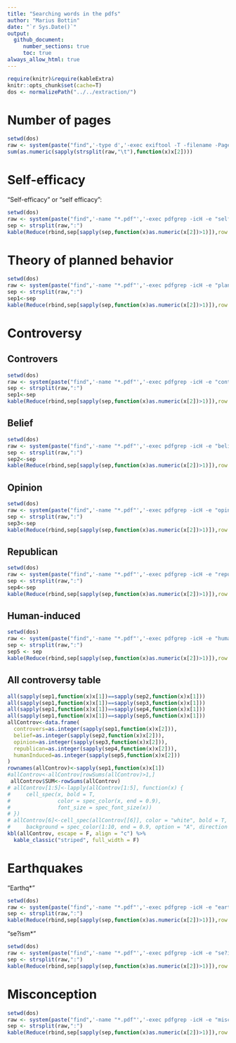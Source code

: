 ```yaml
---
title: "Searching words in the pdfs"
author: "Marius Bottin"
date: "`r Sys.Date()`"
output: 
  github_document:
     number_sections: true
     toc: true
always_allow_html: true
---
```



```r
require(knitr)&require(kableExtra)
knitr::opts_chunk$set(cache=T)
dos <- normalizePath("../../extraction/")
```
# Number of pages

```r
setwd(dos)
raw <- system(paste("find",'-type d','-exec exiftool -T -filename -PageCount -s3 -ext pdf {} \\;'),intern = T)
sum(as.numeric(sapply(strsplit(raw,"\t"),function(x)x[2])))
```

# Self-efficacy

"Self-efficacy" or "self efficacy":

```r
setwd(dos)
raw <- system(paste("find",'-name "*.pdf"','-exec pdfgrep -icH -e "self[ -]efficacy" {} \\;'),intern = T)
sep <- strsplit(raw,":")
kable(Reduce(rbind,sep[sapply(sep,function(x)as.numeric(x[2])>1)]),row.names = NA)
```


# Theory of planned behavior

```r
setwd(dos)
raw <- system(paste("find",'-name "*.pdf"','-exec pdfgrep -icH -e "planned[ -]behaviou?r" {} \\;'),intern = T)
sep <- strsplit(raw,":")
sep1<-sep
kable(Reduce(rbind,sep[sapply(sep,function(x)as.numeric(x[2])>1)]),row.names = NA)
```


# Controversy

## Controvers

```r
setwd(dos)
raw <- system(paste("find",'-name "*.pdf"','-exec pdfgrep -icH -e "controvers" {} \\;'),intern = T)
sep <- strsplit(raw,":")
sep1<-sep
kable(Reduce(rbind,sep[sapply(sep,function(x)as.numeric(x[2])>1)]),row.names = NA)
```


## Belief

```r
setwd(dos)
raw <- system(paste("find",'-name "*.pdf"','-exec pdfgrep -icH -e "belief" {} \\;'),intern = T)
sep <- strsplit(raw,":")
sep2<-sep
kable(Reduce(rbind,sep[sapply(sep,function(x)as.numeric(x[2])>1)]),row.names = NA)
```

## Opinion

```r
setwd(dos)
raw <- system(paste("find",'-name "*.pdf"','-exec pdfgrep -icH -e "opinion" {} \\;'),intern = T)
sep <- strsplit(raw,":")
sep3<-sep
kable(Reduce(rbind,sep[sapply(sep,function(x)as.numeric(x[2])>1)]),row.names = NA)
```

## Republican

```r
setwd(dos)
raw <- system(paste("find",'-name "*.pdf"','-exec pdfgrep -icH -e "republican" {} \\;'),intern = T)
sep <- strsplit(raw,":")
sep4<-sep
kable(Reduce(rbind,sep[sapply(sep,function(x)as.numeric(x[2])>1)]),row.names = NA)
```


## Human-induced

```r
setwd(dos)
raw <- system(paste("find",'-name "*.pdf"','-exec pdfgrep -icH -e "human-induced" {} \\;'),intern = T)
sep <- strsplit(raw,":")
sep5 <- sep
kable(Reduce(rbind,sep[sapply(sep,function(x)as.numeric(x[2])>1)]),row.names = NA)
```

## All controversy table


```r
all(sapply(sep1,function(x)x[1])==sapply(sep2,function(x)x[1]))
all(sapply(sep1,function(x)x[1])==sapply(sep3,function(x)x[1]))
all(sapply(sep1,function(x)x[1])==sapply(sep4,function(x)x[1]))
all(sapply(sep1,function(x)x[1])==sapply(sep5,function(x)x[1]))
allControv<-data.frame(
  controvers=as.integer(sapply(sep1,function(x)x[2])),
  belief=as.integer(sapply(sep2,function(x)x[2])),
  opinion=as.integer(sapply(sep3,function(x)x[2])),
  republican=as.integer(sapply(sep4,function(x)x[2])),
  humanInduced=as.integer(sapply(sep5,function(x)x[2]))
)
rownames(allControv)<-sapply(sep1,function(x)x[1])
#allControv<-allControv[rowSums(allControv)>1,]
 allControv$SUM<-rowSums(allControv)
# allControv[1:5]<-lapply(allControv[1:5], function(x) {
#     cell_spec(x, bold = T, 
#               color = spec_color(x, end = 0.9),
#               font_size = spec_font_size(x))
# })
# allControv[6]<-cell_spec(allControv[[6]], color = "white", bold = T,
#     background = spec_color(1:10, end = 0.9, option = "A", direction = -1))
kbl(allControv, escape = F, align = "c") %>%
  kable_classic("striped", full_width = F)
```



# Earthquakes

"Earthq\*"

```r
setwd(dos)
raw <- system(paste("find",'-name "*.pdf"','-exec pdfgrep -icH -e "earthq" {} \\;'),intern = T)
sep <- strsplit(raw,":")
kable(Reduce(rbind,sep[sapply(sep,function(x)as.numeric(x[2])>1)]),row.names = NA)
```

"se?ism*"

```r
setwd(dos)
raw <- system(paste("find",'-name "*.pdf"','-exec pdfgrep -icH -e "se?ism" {} \\;'),intern = T)
sep <- strsplit(raw,":")
kable(Reduce(rbind,sep[sapply(sep,function(x)as.numeric(x[2])>1)]),row.names = NA)
```

# Misconception


```r
setwd(dos)
raw <- system(paste("find",'-name "*.pdf"','-exec pdfgrep -icH -e "misconception" {} \\;'),intern = T)
sep <- strsplit(raw,":")
kable(Reduce(rbind,sep[sapply(sep,function(x)as.numeric(x[2])>1)]),row.names = NA)
```
